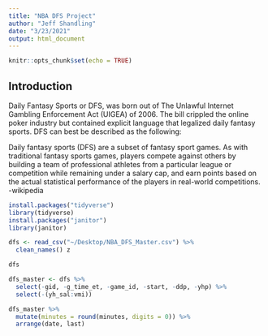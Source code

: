 ```yaml
---
title: "NBA DFS Project"
author: "Jeff Shandling"
date: "3/23/2021"
output: html_document
---
```


```r
knitr::opts_chunk$set(echo = TRUE)
```


## Introduction

Daily Fantasy Sports or DFS, was born out of The Unlawful Internet Gambling Enforcement Act (UIGEA) of 2006. The bill crippled the online poker industry but contained explicit language that legalized daily fantasy sports. DFS can best be described as the following:

Daily fantasy sports (DFS) are a subset of fantasy sport games. As with traditional fantasy sports games, players compete against others by building a team of professional athletes from a particular league or competition while remaining under a salary cap, and earn points based on the actual statistical performance of the players in real-world competitions. -wikipedia

```r
install.packages("tidyverse")
library(tidyverse)
install.packages("janitor")
library(janitor)
```

```r
dfs <- read_csv("~/Desktop/NBA_DFS_Master.csv") %>% 
  clean_names() z
```


```r
dfs
```

```r
dfs_master <- dfs %>% 
  select(-gid, -g_time_et, -game_id, -start, -ddp, -yhp) %>% 
  select(-(yh_sal:vmi))
```

```r
dfs_master %>% 
  mutate(minutes = round(minutes, digits = 0)) %>% 
  arrange(date, last)
```
```r

 
```

